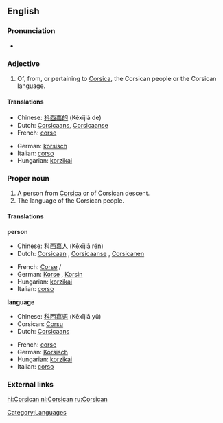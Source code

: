 {{interwiktionary|code=co}}
==English==

===Pronunciation===
*{{audio|en-us-Corsican.ogg|Audio (US)}}


===Adjective===
{{en-adj|-}}

#Of, from, or pertaining to [[Corsica]], the Corsican people or the Corsican language.

{{wikipedia}}
====Translations====
{{top}}
*Chinese: [[科西嘉的]] (Kēxījiā de)
*Dutch: [[Corsicaans]], [[Corsicaanse]]
*French: [[corse]]
{{mid}}
*German: [[korsisch]]
*Italian: [[corso]]
*Hungarian: [[korzikai]]
{{bottom}}

===Proper noun===
{{en-noun|s|-}}

#A person from [[Corsica]] or of Corsican descent.
#The language of the Corsican people.

====Translations====
'''person'''
{{top}}
*Chinese: [[科西嘉人]] (Kēxījiā rén)
*Dutch: [[Corsicaan]] {{m}}, [[Corsicaanse]] {{f}}, [[Corsicanen]] {{p}}
{{mid}}
*French: [[Corse]] {{m}}/{{f}}
*German: [[Korse]] {{m}}, [[Korsin]] {{f}}
*Hungarian: [[korzikai]]
*Italian: [[corso]]
{{bottom}}

'''language'''
{{top}}
*Chinese: [[科西嘉语]] (Kēxījiā yǔ)
*Corsican: [[Corsu]]
*Dutch: [[Corsicaans]] {{n}}
{{mid}}
*French: [[corse]] {{m}}
*German: [[Korsisch]] {{n}}
*Hungarian: [[korzikai]]
*Italian: [[corso]]
{{bottom}}

===External links===
{{ethnologue|code=cos}}

[[Category:Languages]]

[[hi:Corsican]]
[[nl:Corsican]]
[[ru:Corsican]]